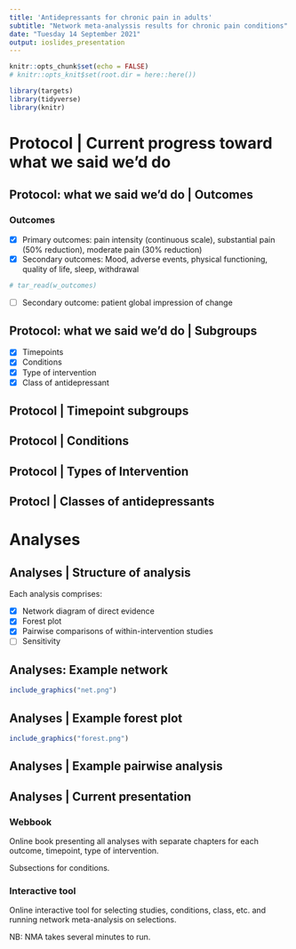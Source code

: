 ```yaml
---
title: 'Antidepressants for chronic pain in adults'
subtitle: "Network meta-analyssis results for chronic pain conditions"
date: "Tuesday 14 September 2021"
output: ioslides_presentation
---
```


```r
knitr::opts_chunk$set(echo = FALSE)
# knitr::opts_knit$set(root.dir = here::here())

library(targets)
library(tidyverse)
library(knitr)

```

# Protocol | Current progress toward what we said we'd do

## Protocol: what we said we'd do | Outcomes

### Outcomes

- [x] Primary outcomes: pain intensity (continuous scale), substantial pain (50% reduction), moderate pain (30% reduction)
- [x] Secondary outcomes: Mood, adverse events, physical functioning, quality of life, sleep, withdrawal
```r
# tar_read(w_outcomes)

```

- [ ] Secondary outcome: patient global impression of change

## Protocol: what we said we'd do | Subgroups

- [x] Timepoints
- [x] Conditions
- [x] Type of intervention
- [x] Class of antidepressant

## Protocol | Timepoint subgroups

## Protocol | Conditions

## Protocol | Types of Intervention

## Protocl | Classes of antidepressants

# Analyses

## Analyses | Structure of analysis

Each analysis comprises: 

- [x] Network diagram of direct evidence
- [x] Forest plot 
- [x] Pairwise comparisons of within-intervention studies
- [ ] Sensitivity

## Analyses: Example network

```r
include_graphics("net.png")

```

## Analyses | Example forest plot

```r
include_graphics("forest.png")

```


## Analyses | Example pairwise analysis

## Analyses | Current presentation

### Webbook

Online book presenting all analyses with separate chapters for each outcome, timepoint, type of intervention.

Subsections for conditions. 

### Interactive tool

Online interactive tool for selecting studies, conditions, class, etc. and running network meta-analysis on selections.

NB: NMA takes several minutes to run.